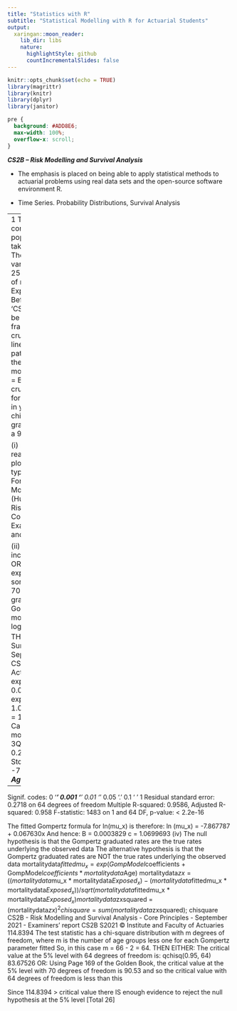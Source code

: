 ```yaml
---
title: "Statistics with R"
subtitle: "Statistical Modelling with R for Actuarial Students"
output:
  xaringan::moon_reader:
    lib_dir: libs
    nature:
      highlightStyle: github
      countIncrementalSlides: false
---
```


```r
knitr::opts_chunk$set(echo = TRUE)
library(magrittr)
library(knitr)
library(dplyr)
library(janitor)


```

```css
pre {
  background: #ADD8E6;
  max-width: 100%;
  overflow-x: scroll;
}
```

***CS2B – Risk Modelling and Survival Analysis ***


* The emphasis is placed on being able to apply statistical methods to actuarial problems using real data sets and the open-source software environment R. 

* Time Series. Probability Distributions, Survival Analysis

---
1 The ‘CS2B_Sept_21_Qu_1_Data.csv’ file contains mortality data for a particular 
population of females in the year 1921, taken from the Human Mortality Database. 
The file contains the following three variables:
Age Age, 𝑥, in single years from 25 to 90 
mu_x Crude values of the forces of mortality at age x, μ௫
Exposed_x Exposed to risk at age 𝑥 nearest birthday 
Before answering this question, the ‘CS2B_Sept_21_Qu_1_Data.csv’ file should be 
loaded into R and assigned to a data frame called mortalitydata. 
(i) Plot the crude values of μ௫ against age, x, using a line graph.  
(ii) Comment on the age pattern of the crude values of μx
 shown in the graph in 
part (i).  
The Gompertz law of mortality can be expressed as follows: 
μx
 = Bcx
(iii) Perform a graduation of the crude values of μ௫ using the Gompertz formula, 
specifying the values of B and c in your answer script. [7] 
(iv) Perform a chi-square goodness-of-fit test of the graduated values of μx
 from 
part (iii) using a 95% confidence level. [9] 
 [Total 26]

(i)
mortalitydata = read.csv("CS2B_Sept_21_Qu_1_Data.csv”) 
plot( 
mortalitydata$Age, 
mortalitydata$mu_x, 
type = "l", 
xlab = "Age, x", 
ylab = "Crude Force of Mortality", 
main = "Forces of Mortality for a 1921 Female Population (Human 
Mortality Database)") 
CS2B - Risk Modelling and Survival Analysis - Core Principles - September 2021 - Examiners’ report
CS2B S2021 © Institute and Faculty of Actuaries

(ii)
EITHER:
The mu_x’s increase with age 
increasing rapidly from age 60 onwards 
OR:
The mu_x’s increase approximately exponentially with age 
THEN:
They exhibit some roughness 
especially between ages 70 and 85 years 
They should be graduated before being used 
(iii)
EITHER:
GompModel = lm( 
log(mu_x) 
~ Age, 
data = mortalitydata) 
OR
GompModel = lm( 
log(mortalitydata$mu_x) 
~ mortalitydata$Age) 
THEN EITHER:
CS2B - Risk Modelling and Survival Analysis - Core Principles - September 2021 - Examiners’ report
CS2B S2021 © Institute and Faculty of Actuaries
exp(as.numeric(coef(GompModel))) 
 0.0003828807 
exp(as.numeric(coef(GompModel))) 
 1.06997 
And hence: 
B = 0.0003828807 
c = 1.06997 
OR:
summary(GompModel) 
Call:
lm(formula = log_mux ~ Age, data = mortalitydata)
Residuals:
 Min 1Q Median 3Q Max 
-0.49034 -0.23744 0.02004 0.23381 0.53057 
Coefficients:
 Estimate Std. Error t value Pr(>|t|) 
(Intercept) -7.867787 0.106390 -73.95 <2e-16 ***
Age 0.067630 0.001756 38.51 <2e-16 ***
---
Signif. codes: 0 ‘***’ 0.001 ‘**’ 0.01 ‘*’ 0.05 ‘.’ 0.1 ‘ ’ 1
Residual standard error: 0.2718 on 64 degrees of freedom
Multiple R-squared: 0.9586, Adjusted R-squared: 0.958 
F-statistic: 1483 on 1 and 64 DF, p-value: < 2.2e-16 

The fitted Gompertz formula for ln(mu_x) is therefore:
ln (mu_x) = -7.867787 + 0.067630x 
And hence: 
B = 0.0003829 
c = 1.0699693 
(iv)
The null hypothesis is that the Gompertz graduated rates are the true rates underlying the 
observed data 
The alternative hypothesis is that the Gompertz graduated rates are NOT the true rates 
underlying the observed data 
mortalitydata$fittedmu_x = exp(GompModel$coefficients + 
GompModel$coefficients * mortalitydata$Age) 
mortalitydata$zx = ((mortalitydata$mu_x * mortalitydata$Exposed_x) -
(mortalitydata$fittedmu_x * mortalitydata$Exposed_x)) /
sqrt(mortalitydata$fittedmu_x * mortalitydata$Exposed_x) 
mortalitydata$zxsquared = (mortalitydata$zx)^2 
chisquare = sum(mortalitydata$zxsquared); chisquare 
CS2B - Risk Modelling and Survival Analysis - Core Principles - September 2021 - Examiners’ report
CS2B S2021 © Institute and Faculty of Actuaries
 114.8394 
The test statistic has a chi-square distribution with m degrees of freedom, where m is
the number of age groups less one for each Gompertz parameter fitted
So, in this case m = 66 - 2 = 64. 
THEN EITHER:
The critical value at the 5% level with 64 degrees of freedom is:
qchisq(0.95, 64)
 83.67526
OR:
Using Page 169 of the Golden Book, the critical value at the 5% level with 70 degrees
of freedom is 90.53 and so the critical value with 64 degrees of freedom is less than this

Since 114.8394 > critical value 
there IS enough evidence to reject the null hypothesis at the 5% level 
[Total 26]
 
